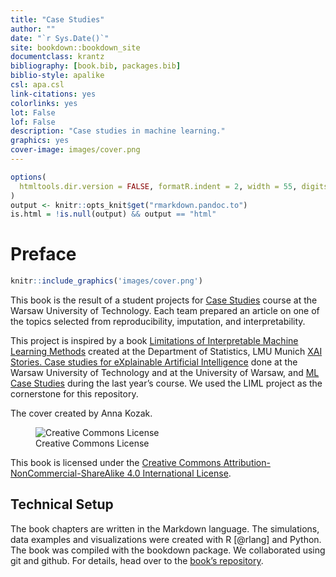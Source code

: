```yaml
--- 
title: "Case Studies"
author: ""
date: "`r Sys.Date()`"
site: bookdown::bookdown_site
documentclass: krantz
bibliography: [book.bib, packages.bib]
biblio-style: apalike
csl: apa.csl
link-citations: yes
colorlinks: yes
lot: False
lof: False
description: "Case studies in machine learning."
graphics: yes
cover-image: images/cover.png
---
```



```r
options(
  htmltools.dir.version = FALSE, formatR.indent = 2, width = 55, digits = 4
)
output <- knitr::opts_knit$get("rmarkdown.pandoc.to")
is.html = !is.null(output) && output == "html"
```


# Preface {-}

```r
knitr::include_graphics('images/cover.png')
```





This book is the result of a student projects for [Case Studies](https://github.com/mini-pw/2021L-WarsztatyBadawcze) course at the Warsaw University of Technology. Each team prepared an article on one of the topics selected from reproducibility, imputation, and interpretability.

This project is inspired by a book [Limitations of Interpretable Machine Learning Methods](https://compstat-lmu.github.io/iml_methods_limitations/) created at the Department of Statistics, LMU Munich [XAI Stories. Case studies for eXplainable Artificial Intelligence](https://pbiecek.github.io/xai_stories/) done at the Warsaw University of Technology and at the University of Warsaw, and [ML Case Studies](https://mini-pw.github.io/2020L-WB-Book/) during the last year's course.
We used the LIML project as the cornerstone for this repository.

The cover created by Anna Kozak.

![Creative Commons License](images/by-nc-sa.png)

This book is licensed under the [Creative Commons Attribution-NonCommercial-ShareAlike 4.0 International License](http://creativecommons.org/licenses/by-nc-sa/4.0/).

\mainmatter

<!-- Technical setup -->
## Technical Setup {-}
The book chapters are written in the Markdown language.
The simulations, data examples and visualizations were created with R [@rlang] and Python.
The book was compiled with the bookdown package.
We collaborated using git and github.
For details, head over to the [book's repository](https://github.com/mini-pw/2021L-WB-Book).

